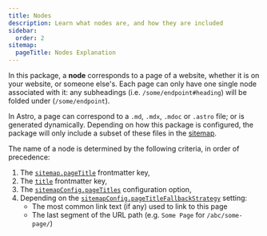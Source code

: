 ```yaml
---
title: Nodes
description: Learn what nodes are, and how they are included
sidebar:
  order: 2
sitemap:
  pageTitle: Nodes Explanation
---
```


In this package, a **node** corresponds to a page of a website, whether it is on your website, or someone else's.
Each page can only have one single node associated with it:
any subheadings (i.e. `/some/endpoint#heading`) will be folded under (`/some/endpoint`).

In Astro, a page can correspond to a `.md`, `.mdx`, `.mdoc` or `.astro` file; or is generated dynamically.
Depending on how this package is configured, the package will only include a subset of these
files in the [sitemap](/starlight-site-graph/concepts/sitemap).

The name of a node is determined by the following criteria, in order of precedence:
1. The [`sitemap.pageTitle`](/starlight-site-graph/configuration/frontmatter/sitemap/#page-title) frontmatter key,
2. The [`title`](https://starlight.astro.build/reference/frontmatter/#title-required) frontmatter key,
3. The [`sitemapConfig.pageTitles`](/starlight-site-graph/configuration/sitemap/processing/#page-titles) configuration option,
4. Depending on the [`sitemapConfig.pageTitleFallbackStrategy`](/starlight-site-graph/configuration/sitemap/processing/#page-title-fallback-strategy) setting:
   - The most common link text (if any) used to link to this page
   - The last segment of the URL path (e.g. `Some Page` for `/abc/some-page/`)
